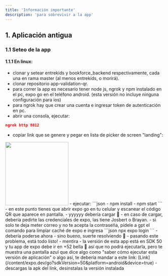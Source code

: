 ```yaml
---
title: 'Información importante'
description: 'para sobrevivir a la app'
---
```


## 1. Aplicación antigua
### 1.1 Seteo de la app

#### 1.1.1 En linux:

- clonar y setear entrekids y bookforce_backend respectivamente, cada una en rama master (al menos entrekids, o morirá).
- clonar repositorio app-validation-qr.
- para correr la app es necesario tener node js, ngrok y npm instalado en el pc, expo go en el teléfono android. (esta versión no incluye ninguna configuración para ios)
- para ngrok hay que crear una cuenta e ingresar token de autenticación en pc.
- abrir una consola, ejecutar:
```json
ngrok http 8012
```
- copiar link que se genere y pegar en lista de picker de screen "landing":
<img height="200" src=" ../images/ngrok.jpg" />
- ejecutar:
```json
 - npm install 
 - npm start 
```
- en este punto tienes que abrir expo go en tu celular y escanear el código QR que aparece en pantalla.
- yyyyyy debería cargar 🙂
- en caso de cargar, debería pedirte las credenciales de expo, las tiene Josbert o Brayan.
- si solo te deja meter correo y no te acepta la contraseña, pídele a gpt el comando para limpiar caché de expo e ingresa 
```json
npx expo login
```
- debería poderse ahora
- sino bueno, suerte resolviendo 🫡
- pasando este problema, está todo listo!
- mentira
- la versión de esta app está en SDK 50 y tu app de expo debe ir en +52 bella 💅 así que no podrá ejecutarla, pero te muestra una pantalla azul que dice algo como "saber cómo ejecutar esta versión de aplicación" o algo así, te debería mandar a este link:
[Link](/content/expo.dev/go?sdkVersion=50&platform=android&device=true)
- descargas la apk del link, desinstalas la versión instalada 






